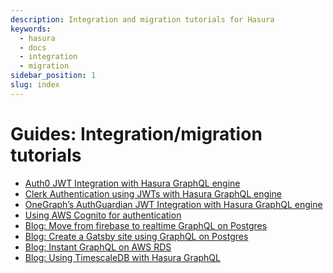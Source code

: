 ```yaml
---
description: Integration and migration tutorials for Hasura
keywords:
  - hasura
  - docs
  - integration
  - migration
sidebar_position: 1
slug: index
---
```


# Guides: Integration/migration tutorials

- [Auth0 JWT Integration with Hasura GraphQL engine](/graphql/core/guides/integrations/auth0-jwt.mdx)
- [Clerk Authentication using JWTs with Hasura GraphQL engine](/graphql/core/guides/integrations/clerk-authentication.mdx)
- [OneGraph’s AuthGuardian JWT Integration with Hasura GraphQL engine](/graphql/core/guides/integrations/auth-guardian-jwt.mdx)
- [Using AWS Cognito for authentication](/graphql/core/guides/integrations/aws-cognito.mdx)
- [Blog: Move from firebase to realtime GraphQL on Postgres](https://hasura.io/blog/firebase2graphql-moving-from-firebase-to-realtime-graphql-on-postgres-4d36cb7f4eaf/)
- [Blog: Create a Gatsby site using GraphQL on Postgres](https://hasura.io/blog/create-gatsby-sites-using-graphql-on-postgres-603b5dd1e516/)
- [Blog: Instant GraphQL on AWS RDS](https://hasura.io/blog/instant-graphql-on-aws-rds-1edfb85b5985/)
- [Blog: Using TimescaleDB with Hasura GraphQL](https://hasura.io/blog/using-timescaledb-with-hasura-graphql-d05f030c4b10/)
